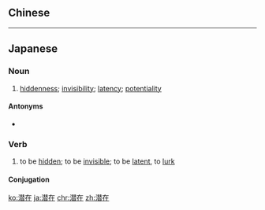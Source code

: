{{also|潛在}}
==Chinese==
{{zh-see|潛在}}

----

==Japanese==
{{ja-kanjitab|せん|ざい|yomi=o}}

===Noun===
{{ja-noun|せんざい|kyu=潛在}}

# [[hiddenness]]; [[invisibility]]; [[latency]]; [[potentiality]]

====Antonyms====
* {{ja-r|顕在|けんざい}}

===Verb===
{{ja-verb-suru|せんざい|kyu=潛在}}

# to be [[hidden]]; to be [[invisible]]; to be [[latent]], to [[lurk]]

====Conjugation====
{{ja-suru|せんざい}}

[[ko:潜在]]
[[ja:潜在]]
[[chr:潜在]]
[[zh:潜在]]